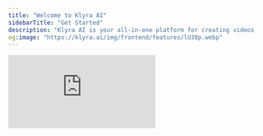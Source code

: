 ```yaml
---
title: "Welcome to Klyra AI"
sidebarTitle: "Get Started"
description: "Klyra AI is your all-in-one platform for creating videos, voiceovers, avatars, images, music, chatbots, blogs, and much more. With over 30 powerful AI tools, Klyra AI makes advanced content creation accessible to everyone, regardless of technical skill."
og:image: "https://klyra.ai/img/frontend/features/lU38p.webp"
---
```


<iframe className="w-full aspect-video rounded-xl" src="https://www.youtube.com/embed/5aFNfWHDgM8" title="Klyra AI Explainer YouTube Video" frameBorder="0" allow="accelerometer; autoplay; clipboard-write; encrypted-media; gyroscope; picture-in-picture" allowFullScreen />

## What is Klyra AI?

Klyra AI combines the latest AI technologies into a single easy-to-use workspace. Whether you want to generate text, design visuals, produce professional audio, or build intelligent chatbots, it gives you everything you need in one place.

<Check>
  Create high-quality content in minutes, saving time and resources for your business or personal projects.
</Check>

![Avatars-min.png](/images/Avatars-min.png)

## Who is Klyra AI for?

Klyra AI is designed for content creators, marketers, designers, developers, and businesses of all sizes. Whether you need to create videos, write blog posts, design visuals, or automate routine content tasks, Klyra AI makes it easy to get professional results. It is also perfect for anyone who wants to explore powerful AI tools without any coding experience.

## What can you create with Klyra AI?

With Klyra AI you can:

- Write, edit, and optimize text for blogs, SEO, social media, and websites.
- Summarize documents, analyze files, and extract text from images or scans.
- Generate high-quality images, product photos, avatars, and faceswaps.
- Transform text, images, or existing videos into dynamic videos.
- Produce lifelike voiceovers, create voice clones, and clean up audio with voice isolator tools.
- Compose original music, sound effects, and immersive audio tracks.
- Build intelligent chatbots for your website, files, and web links.
- Automate blog publishing, manage RSS feeds, and push content to WordPress.
- Plan and schedule engaging posts for all major social media channels.

<Tip>
  Klyra AI brings together over 30 AI tools so you can combine them to create complete projects from idea to final output, all in one place.
</Tip>

## What to expect in this documentation

This guide is your complete companion for using Klyra AI. Inside, you will find clear walkthroughs to help you navigate the dashboard, explore each tool with practical, real-world examples, and discover tips to get the best results from every feature.

<Check>
  You will also find answers to common questions, best practices, and expert advice to help you work faster and smarter.
</Check>

Whenever you are ready, dive into the next sections to learn how to bring your ideas to life with Klyra AI.